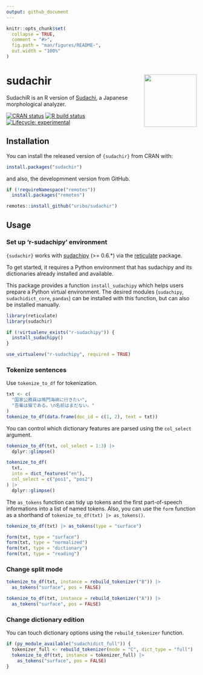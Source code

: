 ```yaml
---
output: github_document
---
```


<!-- README.md is generated from README.Rmd. Please edit that file -->

```r
knitr::opts_chunk$set(
  collapse = TRUE,
  comment = "#>",
  fig.path = "man/figures/README-",
  out.width = "100%"
)
```

# sudachir <a href='https://uribo.github.io/sudachir/'><img src='man/figures/logo.png' align="right" height="139" /></a>

SudachiR is an R version of [Sudachi](https://github.com/WorksApplications/sudachi.rs), a Japanese morphological analyzer.

<!-- badges: start -->
[![CRAN status](https://www.r-pkg.org/badges/version/sudachir)](https://CRAN.R-project.org/package=sudachir)
[![R build status](https://github.com/uribo/sudachir/workflows/R-CMD-check/badge.svg)](https://github.com/uribo/sudachir/actions)
[![Lifecycle: experimental](https://img.shields.io/badge/lifecycle-experimental-orange.svg)](https://www.tidyverse.org/lifecycle/#experimental)
<!-- badges: end -->

## Installation

You can install the released version of `{sudachir}` from CRAN with:

``` r
install.packages("sudachir")
```

and also, the developmment version from GitHub.

``` r
if (!requireNamespace("remotes"))
  install.packages("remotes")

remotes::install_github("uribo/sudachir")
```

## Usage

### Set up 'r-sudachipy' environment

`{sudachir}` works with [sudachipy](https://github.com/WorksApplications/sudachi.rs/tree/develop/python)  (>= 0.6.\*) via the [reticulate](https://github.com/rstudio/reticulate/) package.

To get started, it requires a Python environment that has sudachipy and its dictionaries already installed and available.

This package provides a function `install_sudachipy` which helps users prepare a Python virtual environment. The desired modules (`sudachipy`, `sudachidict_core`, `pandas`) can be installed with this function, but can also be installed manually.

```r
library(reticulate)
library(sudachir)

if (!virtualenv_exists("r-sudachipy")) {
  install_sudachipy()
}

use_virtualenv("r-sudachipy", required = TRUE)
```

### Tokenize sentences

Use `tokenize_to_df` for tokenization.

```r
txt <- c(
  "国家公務員は鳴門海峡に行きたい",
  "吾輩は猫である。\n名前はまだない。"
)
tokenize_to_df(data.frame(doc_id = c(1, 2), text = txt))
```

You can control which dictionary features are parsed using the `col_select` argument.

```r
tokenize_to_df(txt, col_select = 1:3) |>
  dplyr::glimpse()

tokenize_to_df(
  txt, 
  into = dict_features("en"),
  col_select = c("pos1", "pos2")
) |>
  dplyr::glimpse()
```

The `as_tokens` function can tidy up tokens and the first part-of-speech informations into a list of named tokens. Also, you can use the `form` function as a shorthand of `tokenize_to_df(txt) |> as_tokens()`.

```r
tokenize_to_df(txt) |> as_tokens(type = "surface")

form(txt, type = "surface")
form(txt, type = "normalized")
form(txt, type = "dictionary")
form(txt, type = "reading")
```

### Change split mode

```r
tokenize_to_df(txt, instance = rebuild_tokenizer("B")) |>
  as_tokens("surface", pos = FALSE)

tokenize_to_df(txt, instance = rebuild_tokenizer("A")) |>
  as_tokens("surface", pos = FALSE)
```

### Change dictionary edition

You can touch dictionary options using the `rebuild_tokenizer` function.

```r
if (py_module_available("sudachidict_full")) {
  tokenizer_full <- rebuild_tokenizer(mode = "C", dict_type = "full")
  tokenize_to_df(txt, instance = tokenizer_full) |>
    as_tokens("surface", pos = FALSE)
}
```
